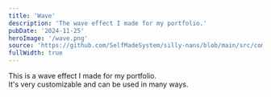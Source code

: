```yaml
---
title: 'Wave'
description: 'The wave effect I made for my portfolio.'
pubDate: '2024-11-25'
heroImage: '/wave.png'
source: 'https://github.com/SelfMadeSystem/silly-nans/blob/main/src/components/Wave.tsx'
fullWidth: true
---
```



<div class="relative h-48 w-full">
  <Wave fill="#fde68a" client:load />
</div>

<div class="flex h-64 items-center justify-center bg-amber-200 text-center">
  This is a wave effect I made for my portfolio.
</div>

<div class="relative h-48 w-full -scale-100 bg-lime-200">
  <Wave fill="#fde68a" neon client:load />
</div>

<div class="flex h-64 items-center justify-center bg-lime-200 text-center">
  It's very customizable and can be used in many ways.
</div>

<div class="relative h-48 w-full bg-lime-200">
  <Wave fill="#f1f5f9" neon neonClipped client:load />
</div>
